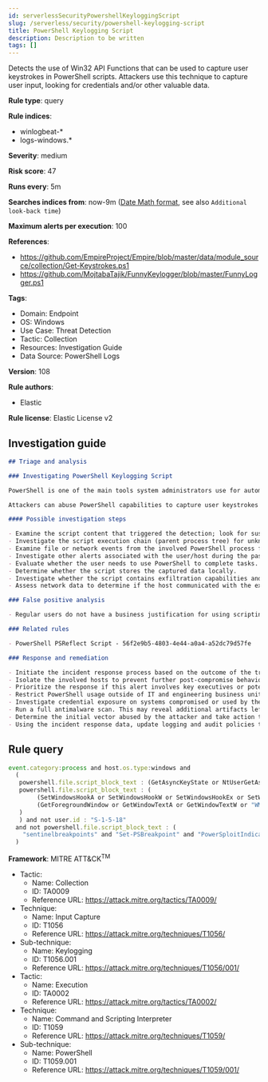 ```yaml
---
id: serverlessSecurityPowershellKeyloggingScript
slug: /serverless/security/powershell-keylogging-script
title: PowerShell Keylogging Script
description: Description to be written
tags: []
---
```


<div id="powershell-keylogging-script"></div>

Detects the use of Win32 API Functions that can be used to capture user keystrokes in PowerShell scripts. Attackers use this technique to capture user input, looking for credentials and/or other valuable data.

**Rule type**: query

**Rule indices**: 

* winlogbeat-*
* logs-windows.*

**Severity**: medium

**Risk score**: 47

**Runs every**: 5m

**Searches indices from**: now-9m ([Date Math format](((ref))/common-options.html#date-math), see also <DocLink id="serverlessSecurityRulesUiCreate" section="set-the-rules-schedule">`Additional look-back time`</DocLink>)

**Maximum alerts per execution**: 100

**References**: 

* https://github.com/EmpireProject/Empire/blob/master/data/module_source/collection/Get-Keystrokes.ps1
* https://github.com/MojtabaTajik/FunnyKeylogger/blob/master/FunnyLogger.ps1

**Tags**: 

* Domain: Endpoint
* OS: Windows
* Use Case: Threat Detection
* Tactic: Collection
* Resources: Investigation Guide
* Data Source: PowerShell Logs

**Version**: 108

**Rule authors**: 

* Elastic

**Rule license**: Elastic License v2

## Investigation guide

```markdown
## Triage and analysis

### Investigating PowerShell Keylogging Script

PowerShell is one of the main tools system administrators use for automation, report routines, and other tasks. This makes it available for use in various environments, and creates an attractive way for attackers to execute code.

Attackers can abuse PowerShell capabilities to capture user keystrokes with the goal of stealing credentials and other valuable information as credit card data and confidential conversations.

#### Possible investigation steps

- Examine the script content that triggered the detection; look for suspicious DLL imports, collection or exfiltration capabilities, suspicious functions, encoded or compressed data, and other potentially malicious characteristics.
- Investigate the script execution chain (parent process tree) for unknown processes. Examine their executable files for prevalence, whether they are located in expected locations, and if they are signed with valid digital signatures.
- Examine file or network events from the involved PowerShell process for suspicious behavior.
- Investigate other alerts associated with the user/host during the past 48 hours.
- Evaluate whether the user needs to use PowerShell to complete tasks.
- Determine whether the script stores the captured data locally.
- Investigate whether the script contains exfiltration capabilities and identify the exfiltration server.
- Assess network data to determine if the host communicated with the exfiltration server.

### False positive analysis

- Regular users do not have a business justification for using scripting utilities to capture keystrokes, making false positives unlikely. In the case of authorized benign true positives (B-TPs), exceptions can be added.

### Related rules

- PowerShell PSReflect Script - 56f2e9b5-4803-4e44-a0a4-a52dc79d57fe

### Response and remediation

- Initiate the incident response process based on the outcome of the triage.
- Isolate the involved hosts to prevent further post-compromise behavior.
- Prioritize the response if this alert involves key executives or potentially valuable targets for espionage.
- Restrict PowerShell usage outside of IT and engineering business units using GPOs, AppLocker, Intune, or similar software.
- Investigate credential exposure on systems compromised or used by the attacker to ensure all compromised accounts are identified. Reset passwords for these accounts and other potentially compromised credentials, such as email, business systems, and web services.
- Run a full antimalware scan. This may reveal additional artifacts left in the system, persistence mechanisms, and malware components.
- Determine the initial vector abused by the attacker and take action to prevent reinfection through the same vector.
- Using the incident response data, update logging and audit policies to improve the mean time to detect (MTTD) and the mean time to respond (MTTR).
```

## Rule query

```js
event.category:process and host.os.type:windows and
  (
   powershell.file.script_block_text : (GetAsyncKeyState or NtUserGetAsyncKeyState or GetKeyboardState or "Get-Keystrokes") or
   powershell.file.script_block_text : (
        (SetWindowsHookA or SetWindowsHookW or SetWindowsHookEx or SetWindowsHookExA or NtUserSetWindowsHookEx) and
        (GetForegroundWindow or GetWindowTextA or GetWindowTextW or "WM_KEYBOARD_LL")
   )
   ) and not user.id : "S-1-5-18"
  and not powershell.file.script_block_text : (
    "sentinelbreakpoints" and "Set-PSBreakpoint" and "PowerSploitIndicators"
  )

```

**Framework**: MITRE ATT&CK<sup>TM</sup>

* Tactic:
    * Name: Collection
    * ID: TA0009
    * Reference URL: https://attack.mitre.org/tactics/TA0009/
* Technique:
    * Name: Input Capture
    * ID: T1056
    * Reference URL: https://attack.mitre.org/techniques/T1056/
* Sub-technique:
    * Name: Keylogging
    * ID: T1056.001
    * Reference URL: https://attack.mitre.org/techniques/T1056/001/
* Tactic:
    * Name: Execution
    * ID: TA0002
    * Reference URL: https://attack.mitre.org/tactics/TA0002/
* Technique:
    * Name: Command and Scripting Interpreter
    * ID: T1059
    * Reference URL: https://attack.mitre.org/techniques/T1059/
* Sub-technique:
    * Name: PowerShell
    * ID: T1059.001
    * Reference URL: https://attack.mitre.org/techniques/T1059/001/

